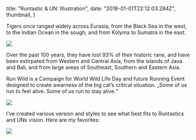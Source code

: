 
  title: "Runtastic & UN: Illustration",
  date: "2018-01-01T22:12:03.284Z",
  thumbnail,
}

Tigers once ranged widely across Eurasia, from the Black Sea in the west, to
the Indian Ocean in the sough, and from Kolyma to Sumatra in the east.

<img src={tigerWildImg} />

Over the past 100 years, they have lost 93% of their historic rane, and have
been extirpated from Western and Central Asia, from the islands of Java and
Bali, and from large areas of Southeast, Southern and Eastern Asia.

Run Wild is a Campaign for World Wild Life Day and future Running Event
designed to create awarness of the big cat’s critical situation. „Some of us
run to feel alive. Some of us run to stay alive.“


<img src={tigerDraft} />

I’ve created various version and styles to see what best fits to Runtastics
and UNs vision. Here are my favorites:

<img src={runWildShirt} />
